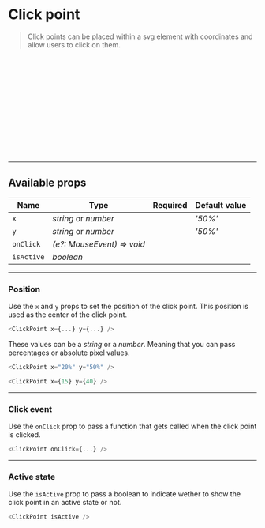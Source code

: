 
<Meta
  title="Design system/Patterns/Atoms/Click point"
  component={ClickPoint}
/>

# Click point

> Click points can be placed within a svg element with coordinates and allow users to click on them.

<Canvas>
  <Story name="Default">
    <svg width="200" height="200" style={{background: 'red'}}>
      <ClickPoint onClick={clickPointOnClickMock()} />
      <ClickPoint x="15%" y="60%" onClick={clickPointOnClickMock()} isActive />
      <ClickPoint x="65%" y="20%" onClick={clickPointOnClickMock()} />
      <ClickPoint x="80%" y="75%" onClick={clickPointOnClickMock()} />
    </svg>
  </Story>
</Canvas>

---

## Available props

| Name       | Type                       | Required    | Default value |
|------------|----------------------------|-------------|---------------|
| `x`        | *string* or *number*       |             | *'50%'*       |
| `y`        | *string* or *number*       |             | *'50%'*       |
| `onClick`  | *(e?: MouseEvent) => void* | <Required/> |               |
| `isActive` | *boolean*                  |             |               |

---

### Position

Use the `x` and `y` props to set the position of the click point. This position is used as the center of the click point.

```javascript
<ClickPoint x={...} y={...} />
```

These values can be a *string* or a *number*. Meaning that you can pass percentages or absolute pixel values.

```javascript
<ClickPoint x="20%" y="50%" />
```

```javascript
<ClickPoint x={15} y={40} />
```

---

### Click event

Use the `onClick` prop to pass a function that gets called when the click point is clicked.

```javascript
<ClickPoint onClick={...} />
```

---

### Active state

Use the `isActive` prop to pass a boolean to indicate wether to show the click point in an active state or not.

```javascript
<ClickPoint isActive />
```
